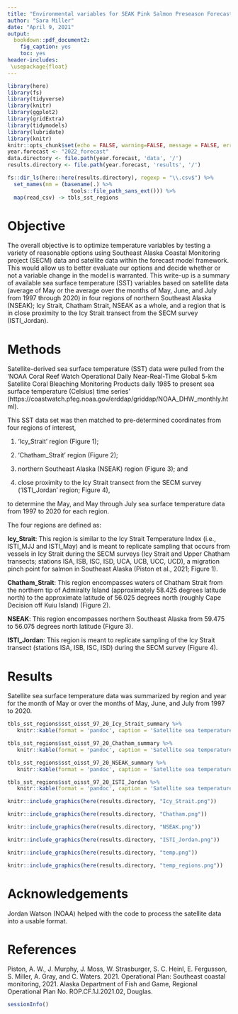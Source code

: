 ```yaml
---
title: "Environmental variables for SEAK Pink Salmon Preseason Forecast"
author: "Sara Miller"
date: "April 9, 2021"
output:
  bookdown::pdf_document2:
    fig_caption: yes
    toc: yes
header-includes:
 \usepackage{float}
---
```

```r
library(here)
library(fs)
library(tidyverse)
library(knitr)
library(ggplot2)
library(gridExtra)
library(tidymodels)
library(lubridate)
library(knitr)
knitr::opts_chunk$set(echo = FALSE, warning=FALSE, message = FALSE, error=FALSE)
year.forecast <- "2022_forecast" 
data.directory <- file.path(year.forecast, 'data', '/')
results.directory <- file.path(year.forecast, 'results', '/')
```

```r

fs::dir_ls(here::here(results.directory), regexp = "\\.csv$") %>% 
  set_names(nm = (basename(.) %>% 
                    tools::file_path_sans_ext())) %>%
  map(read_csv) -> tbls_sst_regions

```

# Objective
The overall objective is to optimize temperature variables by testing a variety of reasonable options using Southeast Alaska Coastal Monitoring project (SECM) data and satellite data within the forecast model framework. This would allow us to better evaluate our options and decide whether or not a variable change in the model is warranted. This write-up is a summary of available sea surface temperature (SST) variables based on satellite data (average of May or the average over the months of May, June, and July from 1997 through 2020) in four regions of northern Southeast Alaska (NSEAK); Icy Strait, Chatham Strait, NSEAK as a whole, and a region that is in close proximity to the Icy Strait transect from the SECM survey (ISTI_Jordan). 

# Methods
Satellite-derived sea surface temperature (SST) data were pulled from the 'NOAA Coral Reef Watch Operational Daily Near-Real-Time Global 5-km Satellite Coral Bleaching Monitoring Products daily 1985 to present sea surface temperature (Celsius) time series' (https://coastwatch.pfeg.noaa.gov/erddap/griddap/NOAA_DHW_monthly.html). 

This SST data set was then matched to pre-determined coordinates from four regions of interest, 

1. 'Icy_Strait' region (Figure 1);  

2. 'Chatham_Strait' region (Figure 2); 

3.  northern Southeast Alaska (NSEAK) region (Figure 3); and

4.  close proximity to the Icy Strait transect from the SECM survey ('ISTI_Jordan' region; Figure 4),

to determine the May, and May through July sea surface temperature data from 1997 to 2020 for each region. 

The four regions are defined as:  

**Icy_Strait**: This region is similar to the Icy Strait Temperature Index (i.e., ISTI_MJJ and ISTI_May) and is meant to replicate sampling that occurs from vessels in Icy Strait during the SECM surveys (Icy Strait and Upper Chatham transects; stations ISA, ISB, ISC, ISD, UCA, UCB, UCC, UCD), a migration pinch point for salmon in Southeast Alaska (Piston et al., 2021; Figure 1). 

**Chatham_Strait**: This region encompasses waters of Chatham Strait from the northern tip of Admiralty Island (approximately 58.425 degrees latitude north) to the approximate latitude of 56.025 degrees north (roughly Cape Decision off Kuiu Island) (Figure 2).

**NSEAK**: This region encompasses northern Southeast Alaska from 59.475 to 56.075 degrees north latitude (Figure 3).  

**ISTI_Jordan**: This region is meant to replicate sampling of the Icy Strait transect (stations ISA, ISB, ISC, ISD) during the SECM survey (Figure 4).  

# Results  
Satellite sea surface temperature data was summarized by region and year for the month of May or over the months of May, June, and July from 1997 to 2020.

\pagebreak
```r
tbls_sst_regions$sst_oisst_97_20_Icy_Strait_summary %>%
   knitr::kable(format = 'pandoc', caption = 'Satellite sea temperature data from the Icy_Strait region from 1997 to 2020. The variable SST_MJJ is the sea surface temperature averaged over the entire Icy Strait region for the months May, June, and July. The variable SST_May is the sea surface temperature averaged over the entire Icy strait region for the month of May. There were 42 satellite stations (latitude/longitude combinations) in the Icy_Strait region.', row.names = F, align = "c")
```
\pagebreak
```r
tbls_sst_regions$sst_oisst_97_20_Chatham_summary %>%
   knitr::kable(format = 'pandoc', caption = 'Satellite sea temperature data from the Chatham_Strait region from 1997 to 2020. The variable SST_MJJ is the sea surface temperature averaged over the entire Chatham Strait region for the months May, June, and July. The variable SST_May is the sea surface temperature averaged over the entire Chatham Strait region for the month of May. There were 266 satellite stations (latitude/longitude combinations) in the Chatham_Strait region.', row.names = F, align = "c")
```

\pagebreak

```r
tbls_sst_regions$sst_oisst_97_20_NSEAK_summary %>%
   knitr::kable(format = 'pandoc', caption = 'Satellite sea temperature from the northern Southeast Alaska (NSEAK) region from 1997 to 2020. The variable SST_MJJ is the sea surface temperature averaged over the entire NSEAK region for the months May, June, and July. The variable SST_May is the sea surface temperature averaged over the entire NSEAK region for the month of May. There were 1,732 satellite stations (latitude/longitude combinations) in the NSEAK region.', row.names = F, align = "c")
```

\pagebreak

```r
tbls_sst_regions$sst_oisst_97_20_ISTI_Jordan %>%
   knitr::kable(format = 'pandoc', caption = 'Satellite sea temperature from the Icy Strait transect of the SECM project from 1997 to 2020. The variable SST_MJJ is the sea surface temperature averaged over the entire Icy Strait transect for the months May, June, and July. The variable SST_May is the sea surface temperature averaged over the entire Icy strait transect for the month of May. There were 4 satellite stations (latitude/longitude combinations) in the ISTI_Jordan region.', row.names = F, align = "c")
```

```r
knitr::include_graphics(here(results.directory, "Icy_Strait.png"))
```

```r
knitr::include_graphics(here(results.directory, "Chatham.png"))
```

```r
knitr::include_graphics(here(results.directory, "NSEAK.png"))
```

```r
knitr::include_graphics(here(results.directory, "ISTI_Jordan.png"))
```

```r
knitr::include_graphics(here(results.directory, "temp.png"))
```

```r
knitr::include_graphics(here(results.directory, "temp_regions.png"))
```

# Acknowledgements
Jordan Watson (NOAA) helped with the code to process the satellite data into a usable format.

# References
Piston, A. W., J. Murphy, J. Moss, W. Strasburger, S. C. Heinl, E. Fergusson, S. Miller, A. Gray, and C. Waters. 2021. Operational Plan: Southeast coastal monitoring, 2021. Alaska Department of Fish and Game, Regional Operational Plan No. ROP.CF.1J.2021.02, Douglas.

```r
sessionInfo()
```

